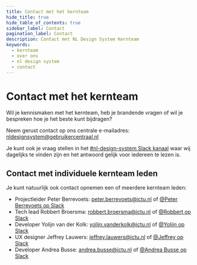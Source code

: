 ```yaml
---
title: Contact met het kernteam
hide_title: true
hide_table_of_contents: true
sidebar_label: Contact
pagination_label: Contact
description: Contact met NL Design System Kernteam
keywords:
  - kernteam
  - over ons
  - nl design system
  - contact
---
```



# Contact met het kernteam

Wil je kennismaken met het kernteam, heb je brandende vragen of wil je bespreken hoe je het beste kunt bijdragen?

Neem gerust contact op ons centrale e-mailadres: [nldesignsystem@gebruikercentraal.nl](mailto:nldesignsystem@gebruikercentraal.nl)

Je kunt ook je vraag stellen in het [#nl-design-system Slack kanaal](https://praatmee.codefor.nl) waar wij dagelijks te vinden zijn en het antwoord gelijk voor iedereen te lezen is.

## Contact met individuele kernteam leden

Je kunt natuurlijk ook contact opnemen een of meerdere kernteam leden:

- Projectleider Peter Berrevoets: [peter.berrevoets@ictu.nl](mailto:peter.berrevoets@ictu.nl) of [@Peter Berrevoets op Slack](https://praatmee.codefor.nl)
- Tech lead Robbert Broersma: [robbert.broersma@ictu.nl](mailto:robbert.broersma@ictu.nl) of [@Robbert op Slack](https://praatmee.codefor.nl)
- Developer Yolijn van der Kolk: [yolijn.vanderkolk@ictu.nl](mailto:yolijn.vanderkolk@ictu.nl) of [@Yolijn op Slack](https://praatmee.codefor.nl)
- UX designer Jeffrey Lauwers: [jeffrey.lauwers@ictu.nl](mailto:jeffrey.lauwers@ictu.nl) of [@Jeffrey op Slack](https://praatmee.codefor.nl)
- Developer Andrea Busse: [andrea.busse@ictu.nl](mailto:andrea.busse@ictu.nl) of [@Andrea Busse op Slack](https://praatmee.codefor.nl)

<CoreTeam />

